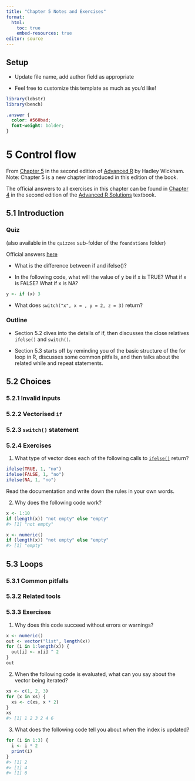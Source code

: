 ```yaml
---
title: "Chapter 5 Notes and Exercises"
format: 
  html:
    toc: true
    embed-resources: true
editor: source
---
```


## Setup

-   Update file name, add author field as appropriate

-   Feel free to customize this template as much as you'd like!

```r
library(lobstr)
library(bench)
```

```scss
.answer { 
  color: #560bad;
  font-weight: bolder;
}
```

# 5 Control flow

From [Chapter 5](https://adv-r.hadley.nz/control-flow.html#control-flow) in the second edition of [Advanced R](https://adv-r.hadley.nz/index.html) by Hadley Wickham. Note: Chapter 5 is a new chapter introduced in this edition of the book.

The official answers to all exercises in this chapter can be found in [Chapter 4](https://advanced-r-solutions.rbind.io/control-flow) in the second edition of the [Advanced R Solutions](https://advanced-r-solutions.rbind.io/) textbook.

## 5.1 Introduction

### Quiz

(also available in the `quizzes` sub-folder of the `foundations` folder) 

Official answers [here](https://adv-r.hadley.nz/control-flow.html#control-flow-answers)

-   What is the difference between if and ifelse()?

-   In the following code, what will the value of y be if x is TRUE? What if x is FALSE? What if x is NA?

```r
y <- if (x) 3
```

>[]{.answer}

-   What does `switch("x", x = , y = 2, z = 3)` return?

>[]{.answer}

### Outline

-   Section 5.2 dives into the details of if, then discusses the close relatives `ifelse()` and `switch()`.

-   Section 5.3 starts off by reminding you of the basic structure of the for loop in R, discusses some common pitfalls, and then talks about the related while and repeat statements.

## 5.2 Choices

### 5.2.1 Invalid inputs

### 5.2.2 Vectorised `if`

### 5.2.3 `switch()` statement

### 5.2.4 Exercises

1.  What type of vector does each of the following calls to [`ifelse()`](https://rdrr.io/r/base/ifelse.html) return?

```r
ifelse(TRUE, 1, "no")
ifelse(FALSE, 1, "no")
ifelse(NA, 1, "no")
```

Read the documentation and write down the rules in your own words.

>[]{.answer}

2.  Why does the following code work?

```r
x <- 1:10
if (length(x)) "not empty" else "empty"
#> [1] "not empty"

x <- numeric()
if (length(x)) "not empty" else "empty"
#> [1] "empty"
```

>[]{.answer}

## 5.3 Loops

### 5.3.1 Common pitfalls

### 5.3.2 Related tools

### 5.3.3 Exercises

1.  Why does this code succeed without errors or warnings?

```r
x <- numeric()
out <- vector("list", length(x))
for (i in 1:length(x)) {
  out[i] <- x[i] ^ 2
}
out
```

>[]{.answer}

2.  When the following code is evaluated, what can you say about the vector being iterated?

```r
xs <- c(1, 2, 3)
for (x in xs) {
  xs <- c(xs, x * 2)
}
xs
#> [1] 1 2 3 2 4 6
```

>[]{.answer}

3.  What does the following code tell you about when the index is updated?

```r
for (i in 1:3) {
  i <- i * 2
  print(i) 
}
#> [1] 2
#> [1] 4
#> [1] 6
```

>[]{.answer}
